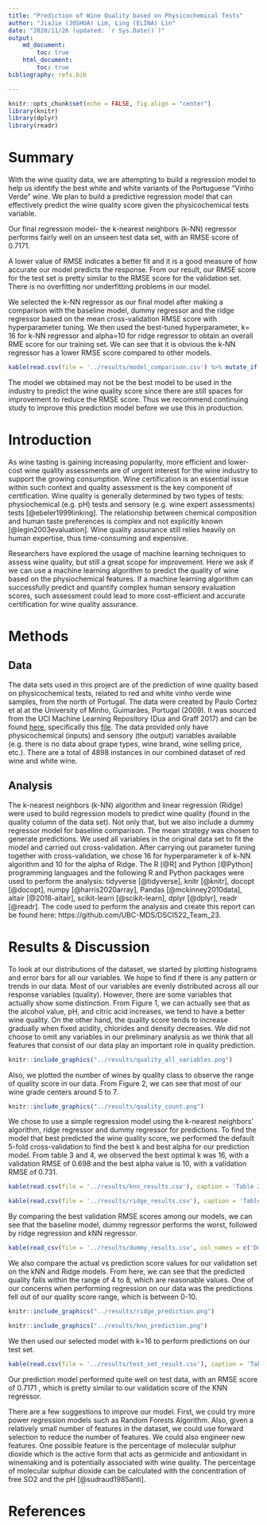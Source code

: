 ```yaml
---
title: "Prediction of Wine Quality based on Physicochemical Tests"
author: "JiaJie (JOSHUA) Lim, Ling (ELINA) Lin"
date: "2020/11/26 (updated: `r Sys.Date()`)"
output: 
    md_document:
        toc: true
    html_document:
        toc: true
bibliography: refs.bib

---
```


```r
knitr::opts_chunk$set(echo = FALSE, fig.align = "center")
library(knitr)
library(dplyr)
library(readr)
```

# Summary

With the wine quality data, we are attempting to build a regression model to help us identify the best white and white variants of the Portuguese "Vinho Verde" wine. We plan to build a predictive regression model that can effectively predict the wine quality score given the physicochemical tests variable. 

Our final regression model- the k-nearest neighbors (k-NN) regressor performs fairly well on an unseen test data set, with an RMSE score of 0.7171. 

A lower value of RMSE indicates a better fit and it is a good measure of how accurate our model predicts the response. From our result, our RMSE score for the test set is pretty similar to the RMSE score for the validation set. There is no overfitting nor underfitting problems in our model.

We selected the k-NN regressor as our final model after making a comparison with the baseline model, dummy regressor and the ridge regressor based on the mean cross-validation RMSE score with hyperparameter tuning. We then used the best-tuned hyperparameter, k= 16 for k-NN regressor and alpha=10 for ridge regressor to obtain an overall RME score for our training set. We can see that it is obvious the k-NN regressor has a lower RMSE score compared to other models. 

```r
kable(read.csv(file = '../results/model_comparison.csv') %>% mutate_if(is.numeric, round, 3), caption = 'Table 1: RMSE Score for All Models Training Set')

```

The model we obtained may not be the best model to be used in the industry to predict the wine quality score since there are still spaces for improvement to reduce the RMSE score. Thus we recommend continuing study to improve this prediction model before we use this in production. 


# Introduction

As wine tasting is gaining increasing popularity, more efficient and lower-cost wine quality assessments are of urgent interest for the wine industry to support the growing consumption. Wine certification is an essential issue within such context and quality assessment is the key component of certification. Wine quality is generally determined by two types of tests: physiochemical (e.g. pH) tests and sensory (e.g. wine expert assessments) tests [@ebeler1999linking]. The relationship between chemical composition and human taste preferences is complex and not explicitly known [@legin2003evaluation]. Wine quality assurance still relies heavily on human expertise, thus time-consuming and expensive. 

Researchers have explored the usage of machine learning techniques to assess wine quality, but still a great scope for improvement. Here we ask if we can use a machine learning algorithm to predict the quality of wine based on the physiochemical features. If a machine learning algorithm can successfully predict and quantify complex human sensory evaluation scores, such assessment could lead to more cost-efficient and accurate certification for wine quality assurance.

# Methods

## Data

The data sets used in this project are of the prediction of wine quality
based on physicochemical tests, related to red and white vinho verde
wine samples, from the north of Portugal. The data were created by Paulo
Cortez et al at the University of Minho, Guimarães, Portugal (2009). It
was sourced from the UCI Machine Learning Repository (Dua and Graff
2017) and can be found
[here](https://archive.ics.uci.edu/ml/datasets/Wine+Quality),
specifically this
[file](https://archive.ics.uci.edu/ml/machine-learning-databases/wine-quality/).
The data provided only have physicochemical (inputs) and sensory (the
output) variables available (e.g. there is no data about grape types,
wine brand, wine selling price, etc.). There are a total of 4898
instances in our combined dataset of red wine and white wine.

## Analysis

The k-nearest neighbors (k-NN) algorithm and linear regression (Ridge) were used to build regression models to predict wine quality (found in the quality column of the data set). Not only that, but we also include a dummy regressor model for baseline comparison. The mean strategy was chosen to generate predictions. We used all variables in the original data set to fit the model and carried out cross-validation. After carrying out parameter tuning together with cross-validation, we chose 16 for hyperparameter k of k-NN algorithm and 10 for the alpha of Ridge. The R [@R] and Python [@Python] programming languages and the following R and Python packages were used to perform the analysis: tidyverse [@tidyverse], knitr [@knitr], docopt [@docopt], numpy [@harris2020array], Pandas [@mckinney2010data], altair [@2018-altair], scikit-learn [@scikit-learn], dplyr [@dplyr], readr [@readr]. The code used to perform the analysis and create this report can be found here: https://github.com/UBC-MDS/DSCI522_Team_23.


# Results & Discussion

To look at our distributions of the dataset, we started by plotting histograms and error bars for all our variables. We hope to find if there is any pattern or trends in our data. Most of our variables are evenly distributed across all our response variables (quality). However, there are some variables that actually show some distinction. From Figure 1, we can actually see that as the alcohol value, pH, and citric acid increases, we tend to have a better wine quality. On the other hand, the quality score tends to increase gradually when fixed acidity, chlorides and density decreases. We did not choose to omit any variables in our preliminary analysis as we think that all features that consist of our data play an important role in quality prediction.


```r
knitr::include_graphics("../results/quality_all_variables.png")
```

Also, we plotted the number of wines by quality class to observe the range of quality score in our data. From Figure 2, we can see that most of our wine grade centers around 5 to 7. 

```r
knitr::include_graphics("../results/quality_count.png")
```


We chose to use a simple regression model using the k-nearest neighbors' algorithm, ridge regressor and dummy regressor for predictions. To find the model that best predicted the wine quality score, we performed the default 5-fold cross-validation to find the best k and best alpha for our prediction model. From table 3 and 4, we observed the best optimal k was 16, with a validation RMSE of 0.698 and the best alpha value is 10, with a validation RMSE of 0.731. 


```r
kable(read.csv(file = '../results/knn_results.csv'), caption = 'Table 2: Cross-validation RMSE Score for kNN')
```

```r
kable(read.csv(file = '../results/ridge_results.csv'), caption = 'Table 3: Cross-validation RMSE Score for Ridge Regressor')
```

By comparing the best validation RMSE scores among our models, we can see that the baseline model, dummy regressor performs the worst, followed by ridge regression and kNN regressor. 

```r
kable(read_csv(file = '../results/dummy_results.csv', col_names = c('Dummy Regressor', 'RMSE value'))[-1,], caption = 'Table 4: Cross-validation RMSE Score for Dummy Regressor')
```

We also compare the actual vs prediction score values for our validation set on the kNN and Ridge models. From here, we can see that the predicted quality falls within the range of 4 to 8, which are reasonable values. One of our concerns when performing regression on our data was the predictions fell out of our quality score range, which is between 0-10.  

```r
knitr::include_graphics("../results/ridge_prediction.png")
```

```r
knitr::include_graphics("../results/knn_prediction.png")
```

We then used our selected model with k=16 to perform predictions on our test set. 

```r
kable(read.csv(file = '../results/test_set_result.csv'), caption = 'Table 5: RMSE Score for Test Sset')
```


Our prediction model performed quite well on test data, with an RMSE score of 0.7171 , which is pretty similar to our validation score of the KNN regressor. 

There are a few suggestions to improve our model. First, we could try more power regression models such as Random Forests Algorithm. Also, given a relatively small number of features in the dataset, we could use forward selection to reduce the number of features. We could also engineer new features. One possible feature is the percentage of molecular sulphur dioxide which is the active form that acts as germicide and antioxidant in winemaking and is potentially associated with wine quality. The percentage of molecular sulphur dioxide can be calculated with the concentration of free SO2 and the pH [@sudraud1985anti].


# References










